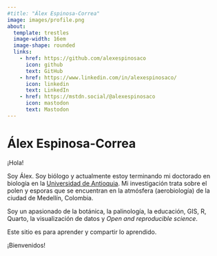 ```yaml
---
#title: "Álex Espinosa-Correa"
image: images/profile.png
about: 
  template: trestles
  image-width: 16em
  image-shape: rounded
  links: 
    - href: https://github.com/alexespinosaco
      icon: github
      text: GitHub
    - href: https://www.linkedin.com/in/alexespinosaco/
      icon: linkedin
      text: LinkedIn
    - href: https://mstdn.social/@alexespinosaco
      icon: mastodon
      text: Mastodon
---
```


# Álex Espinosa-Correa

¡Hola!

Soy Álex. Soy biólogo y actualmente estoy terminando mi doctorado en biología en la [Universidad de Antioquia](http://udea.edu.co/). Mi investigación trata sobre el polen y esporas que se encuentran en la atmósfera (aerobiología) de la ciudad de Medellín, Colombia.

Soy un apasionado de la botánica, la palinología, la educación, GIS, R, Quarto, la visualización de datos y *Open and reproducible science*.

Este sitio es para aprender y compartir lo aprendido.

¡Bienvenidos!